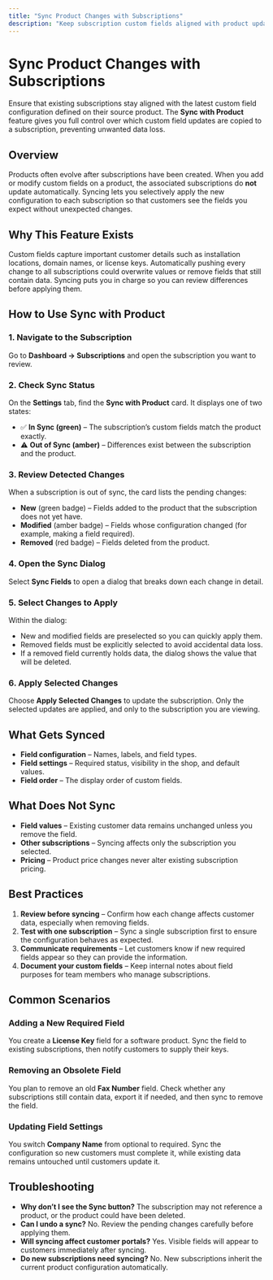 ```yaml
---
title: "Sync Product Changes with Subscriptions"
description: "Keep subscription custom fields aligned with product updates using the Sync with Product feature."
---
```


# Sync Product Changes with Subscriptions

Ensure that existing subscriptions stay aligned with the latest custom field configuration defined on their source product. The **Sync with Product** feature gives you full control over which custom field updates are copied to a subscription, preventing unwanted data loss.

## Overview

Products often evolve after subscriptions have been created. When you add or modify custom fields on a product, the associated subscriptions do **not** update automatically. Syncing lets you selectively apply the new configuration to each subscription so that customers see the fields you expect without unexpected changes.

## Why This Feature Exists

Custom fields capture important customer details such as installation locations, domain names, or license keys. Automatically pushing every change to all subscriptions could overwrite values or remove fields that still contain data. Syncing puts you in charge so you can review differences before applying them.

## How to Use Sync with Product

### 1. Navigate to the Subscription
Go to **Dashboard → Subscriptions** and open the subscription you want to review.

### 2. Check Sync Status
On the **Settings** tab, find the **Sync with Product** card. It displays one of two states:

- ✅ **In Sync (green)** – The subscription’s custom fields match the product exactly.
- ⚠️ **Out of Sync (amber)** – Differences exist between the subscription and the product.

### 3. Review Detected Changes
When a subscription is out of sync, the card lists the pending changes:

- **New** (green badge) – Fields added to the product that the subscription does not yet have.
- **Modified** (amber badge) – Fields whose configuration changed (for example, making a field required).
- **Removed** (red badge) – Fields deleted from the product.

### 4. Open the Sync Dialog
Select **Sync Fields** to open a dialog that breaks down each change in detail.

### 5. Select Changes to Apply
Within the dialog:

- New and modified fields are preselected so you can quickly apply them.
- Removed fields must be explicitly selected to avoid accidental data loss.
- If a removed field currently holds data, the dialog shows the value that will be deleted.

### 6. Apply Selected Changes
Choose **Apply Selected Changes** to update the subscription. Only the selected updates are applied, and only to the subscription you are viewing.

## What Gets Synced

- **Field configuration** – Names, labels, and field types.
- **Field settings** – Required status, visibility in the shop, and default values.
- **Field order** – The display order of custom fields.

## What Does Not Sync

- **Field values** – Existing customer data remains unchanged unless you remove the field.
- **Other subscriptions** – Syncing affects only the subscription you selected.
- **Pricing** – Product price changes never alter existing subscription pricing.

## Best Practices

1. **Review before syncing** – Confirm how each change affects customer data, especially when removing fields.
2. **Test with one subscription** – Sync a single subscription first to ensure the configuration behaves as expected.
3. **Communicate requirements** – Let customers know if new required fields appear so they can provide the information.
4. **Document your custom fields** – Keep internal notes about field purposes for team members who manage subscriptions.

## Common Scenarios

### Adding a New Required Field
You create a **License Key** field for a software product. Sync the field to existing subscriptions, then notify customers to supply their keys.

### Removing an Obsolete Field
You plan to remove an old **Fax Number** field. Check whether any subscriptions still contain data, export it if needed, and then sync to remove the field.

### Updating Field Settings
You switch **Company Name** from optional to required. Sync the configuration so new customers must complete it, while existing data remains untouched until customers update it.

## Troubleshooting

- **Why don’t I see the Sync button?** The subscription may not reference a product, or the product could have been deleted.
- **Can I undo a sync?** No. Review the pending changes carefully before applying them.
- **Will syncing affect customer portals?** Yes. Visible fields will appear to customers immediately after syncing.
- **Do new subscriptions need syncing?** No. New subscriptions inherit the current product configuration automatically.

